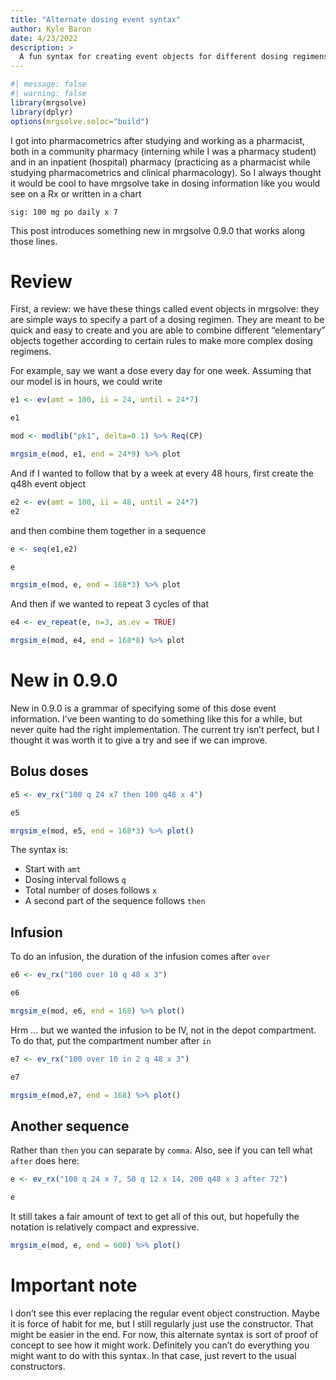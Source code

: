 ```yaml
---
title: "Alternate dosing event syntax"
author: Kyle Baron
date: 4/23/2022
description: > 
  A fun syntax for creating event objects for different dosing regimens.
---
```


```r
#| message: false
#| warning: false
library(mrgsolve)
library(dplyr)
options(mrgsolve.soloc="build")
```

I got into pharmacometrics after studying and working as a pharmacist, both 
in a community pharmacy (interning while I was a pharmacy student) and in an 
inpatient (hospital) pharmacy (practicing as a pharmacist while studying 
pharmacometrics and clinical pharmacology).  So I always thought it would be 
cool to have mrgsolve take in dosing information like you would see on a Rx or
written in a chart

```
sig: 100 mg po daily x 7
```

This post introduces something new in mrgsolve 0.9.0 that works along 
those lines.  

# Review

First, a review: we have these things called <red>event objects</red> in mrgsolve:
they are simple ways to specify a part of a dosing regimen.  They are meant 
to be quick and easy to create and you are able to combine different 
"elementary" objects together according to certain rules to make more 
complex dosing regimens. 

For example, say we want a dose every day for one week.  Assuming that our model
is in hours, we could write

```r
e1 <- ev(amt = 100, ii = 24, until = 24*7)

e1
```

```r
mod <- modlib("pk1", delta=0.1) %>% Req(CP)

mrgsim_e(mod, e1, end = 24*9) %>% plot
```

And if I wanted to follow that by a week at every 48 hours, first create
the q48h event object
```r
e2 <- ev(amt = 100, ii = 48, until = 24*7)
e2
```

and then combine them together in a sequence
```r
e <- seq(e1,e2)

e
```

```r
mrgsim_e(mod, e, end = 168*3) %>% plot
```

And then if we wanted to repeat 3 cycles of that

```r
e4 <- ev_repeat(e, n=3, as.ev = TRUE)

mrgsim_e(mod, e4, end = 168*8) %>% plot
```

# New in 0.9.0

New in 0.9.0 is a grammar of specifying some of this dose event information. I've
been wanting to do something like this for a while, but never quite had the 
right implementation.  The current try isn't perfect, but I thought it was
worth it to give a try and see if we can improve.  

## Bolus doses
```r
e5 <- ev_rx("100 q 24 x7 then 100 q48 x 4")

e5
```

```r
mrgsim_e(mod, e5, end = 168*3) %>% plot()
```

The syntax is: 

- Start with `amt`
- Dosing interval follows `q`
- Total number of doses follows `x`
- A second part of the sequence follows `then`


## Infusion

To do an infusion, the duration of the infusion comes after `over`

```r
e6 <- ev_rx("100 over 10 q 48 x 3")

e6

mrgsim_e(mod, e6, end = 168) %>% plot()
```


Hrm ... but we wanted the infusion to be IV, not in the depot compartment.  To 
do that, put the compartment number after `in`

```r
e7 <- ev_rx("100 over 10 in 2 q 48 x 3")

e7

mrgsim_e(mod,e7, end = 168) %>% plot()
```

## Another sequence

Rather than `then` you can separate by `comma`.  Also, see if you can tell
what `after` does here:

```r
e <- ev_rx("100 q 24 x 7, 50 q 12 x 14, 200 q48 x 3 after 72")

e
```

It still takes a fair amount of text to get all of this out, but hopefully 
the notation is relatively compact and expressive. 

```r
mrgsim_e(mod, e, end = 600) %>% plot()
```

# Important note
I don't see this ever replacing the regular event object construction.  Maybe 
it is force of habit for me, but I still regularly just use the constructor.  That
might be easier in the end.  For now, this alternate syntax is sort of proof of
concept to see how it might work.  Definitely you can't do everything you might 
want to do with this syntax.  In that case, just revert to the usual constructors.


